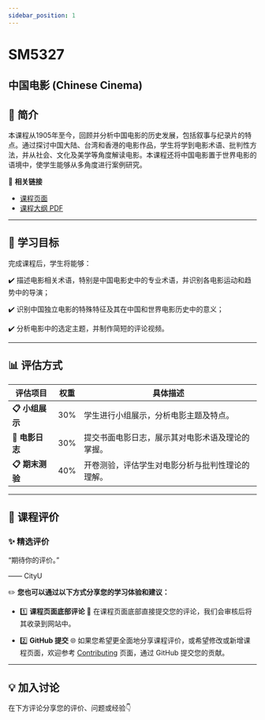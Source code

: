 ```yaml
---
sidebar_position: 1
---
```


# SM5327
## 中国电影 (Chinese Cinema)

## **📘 简介**
本课程从1905年至今，回顾并分析中国电影的历史发展，包括叙事与纪录片的特点。通过探讨中国大陆、台湾和香港的电影作品，学生将学到电影术语、批判性方法，并从社会、文化及美学等角度解读电影。本课程还将中国电影置于世界电影的语境中，使学生能够从多角度进行案例研究。

🔗 **相关链接**
- [课程页面](https://www.cityu.edu.hk/catalogue/pg/202526/course/SM5327.htm)
- [课程大纲 PDF](https://www.cityu.edu.hk/catalogue/pg/202526/course/SM5327.pdf)

---

## **🎯 学习目标**

完成课程后，学生将能够：

✔️ 描述电影相关术语，特别是中国电影史中的专业术语，并识别各电影运动和趋势中的导演；

✔️ 识别中国独立电影的特殊特征及其在中国和世界电影历史中的意义；

✔️ 分析电影中的选定主题，并制作简短的评论视频。

---

## **📊 评估方式**

| **评估项目**          | **权重** | **具体描述**                                                                                       |
|----------------------|---------|---------------------------------------------------------------------------------------------------|
| **📋 小组展示**       | 30%      | 学生进行小组展示，分析电影主题及特点。                                                                |
| **📂 电影日志**       | 30%      | 提交书面电影日志，展示其对电影术语及理论的掌握。                                                        |
| **📋 期末测验**       | 40%      | 开卷测验，评估学生对电影分析与批判性理论的理解。                                                        |

---

## **💬 课程评价**

### ✨ **精选评价**
<div className={commentStyles.commentBox}>
    <p className={commentStyles.commentText}>
        “期待你的评价。”
    </p>
    <p className={commentStyles.commentAuthor}>—— CityU</p>
</div>

✏️ **您也可以通过以下方式分享您的学习体验和建议：**

- 1️⃣ **课程页面底部评论**
💬 在课程页面底部直接提交您的评论，我们会审核后将其收录到网站中。

- 2️⃣ **GitHub 提交**
🌐 如果您希望更全面地分享课程评价，或希望修改或新增课程页面，欢迎参考 [Contributing](/contributing) 页面，通过 GitHub 提交您的贡献。

---

## **💡 加入讨论**

在下方评论分享您的评价、问题或经验👇
<Utterances />